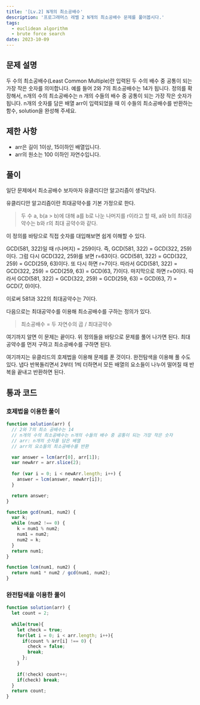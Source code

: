 ```yaml
---
title: '[Lv.2] N개의 최소공배수'
description: '프로그래머스 레벨 2 N개의 최소공배수 문제를 풀어봅시다.'
tags:
  - euclidean algorithm
  - brute force search
date: 2023-10-09
---
```


## 문제 설명
두 수의 최소공배수(Least Common Multiple)란 입력된 두 수의 배수 중 공통이 되는 가장 작은 숫자를 의미합니다.
예를 들어 2와 7의 최소공배수는 14가 됩니다.
정의를 확장해서, n개의 수의 최소공배수는 n 개의 수들의 배수 중 공통이 되는 가장 작은 숫자가 됩니다.
n개의 숫자를 담은 배열 arr이 입력되었을 때 이 수들의 최소공배수를 반환하는 함수, solution을 완성해 주세요.


## 제한 사항
- arr은 길이 1이상, 15이하인 배열입니다.
- arr의 원소는 100 이하인 자연수입니다.


## 풀이
일단 문제에서 최소공배수 보자마자 유클리디안 알고리즘이 생각났다.

유클리디안 알고리즘이란 최대공약수를 기본 가정으로 한다.

> 두 수 a, b(a > b)에 대해 a를 b로 나눈 나머지를 r이라고 할 때, a와 b의 최대공약수는 b와 r의 최대 공약수와 같다.

이 정의를 바탕으로 직접 숫자를 대입해보면 쉽게 이해할 수 있다.

GCD(581, 322)일 때 r(나머지) = 259이다. 즉, GCD(581, 322) = GCD(322, 259)이다.
그럼 다시 GCD(322, 259)를 보면 r=63이다.
GCD(581, 322) = GCD(322, 259) = GCD(259, 63)이다.
또 다시 하면 r=7이다.
따라서 GCD(581, 322) = GCD(322, 259) = GCD(259, 63) = GCD(63, 7)이다.
마지막으로 하면 r=0이다.
따라서 GCD(581, 322) = GCD(322, 259) = GCD(259, 63) = GCD(63, 7) = GCD(7, 0)이다.

이로써 581과 322의 최대공약수는 7이다.

다음으로는 최대공약수를 이용해 최소공배수를 구하는 정의가 있다.

> 최소공배수 = 두 자연수의 곱 / 최대공약수

여기까지 알면 이 문제는 끝이다.
위 정의들을 바탕으로 문제를 풀어 나가면 된다.
최대 공약수를 먼저 구하고 최소공배수를 구하면 된다.

여기까지는 유클리드의 호제법을 이용해 문제를 푼 것이다.
완전탐색을 이용해 풀 수도 있다.
냅다 반복돌리면서 2부터 1씩 더하면서 모든 배열의 요소들이 나누어 떨어질 때 반복을 끝내고 반환하면 된다.


## 통과 코드
### 호제법을 이용한 풀이
```js
function solution(arr) {
  // 2와 7의 최소 공배수는 14
  // n개의 수의 최소공배수는 n개의 수들의 배수 중 공통이 되는 가장 작은 숫자
  // arr: n개의 숫자를 담은 배열
  // arr의 요소들의 최소공배수를 반환

  var answer = lcm(arr[0], arr[1]);
  var newArr = arr.slice(2);
  
  for (var i = 0; i < newArr.length; i++) {
    answer = lcm(answer, newArr[i]);
  }

  return answer;
}

function gcd(num1, num2) {
  var k;
  while (num2 !== 0) {
    k = num1 % num2;
    num1 = num2;
    num2 = k;
  }
  return num1;
}

function lcm(num1, num2) {
  return num1 * num2 / gcd(num1, num2);
}
```

### 완전탐색을 이용한 풀이
```js
function solution(arr) {
  let count = 2;
  
  while(true){
    let check = true;
    for(let i = 0; i < arr.length; i++){
      if(count % arr[i] !== 0) {
        check = false;
        break;
      };
    }
    
    if(!check) count++;
    if(check) break;
  }
  return count;
}
```
